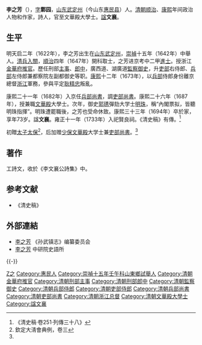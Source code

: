 {{about|清朝的學者|朝鮮的將領|李之芳 (朝鮮)|唐太宗的曾孙|李之芳 (唐朝)}}
{{明清人物信息框
| 姓名 = 李之芳
| 原名 =
| 圖片名稱= 
| 圖片大小 = 220px
| 圖片說明 = 
| 最高職務 = 誥授光祿大夫吏部尚書文華殿大學士拖沙喇哈番
| 國家 = 大清
| 爵位 =
| 籍貫 = [[山東|山東]][[武定州|武定州]]
| 族裔 = 漢族
| 旗籍 = 
| 字號 = 字鄴园
| 室名 = 
| 諡號 = 文襄
| 出生日期 = [[天啟|天啟]]二年八月十八日<br>（1622年9月22日）
| 出生地點 = 
| 逝世日期 = [[康熙|康熙]]三十三年甲戌十一月初二日<br>（1694年12月18日）
| 逝世地點 = 
| 墓葬 =
| 配偶 =
| 親屬 = 
| 出身 = 
*明崇禎十五年壬午科舉人
*清順治四年丁亥科同進士出身
| 經歷 = 
| 著作 =
*《李文襄公詩集》
}}
'''李之芳'''（{{bd|1622年|9月22日|1694年|12月18日|catIdx=L李}}），[[表字|字]]'''鄴园'''，[[山东|山东]][[武定州|武定州]]（今山东[[惠民县|惠民县]]）人。[[清朝|清朝]][[顺治|顺治]]、[[康熙|康熙]]年间政治人物和作家，詩人，官至文華殿大學士。[[諡|諡]]'''文襄'''。

==生平==
明天启二年（1622年），李之芳出生在[[山东|山东]][[武定州|武定州]]，[[崇禎|崇禎]]十五年（1642年）中舉人。[[清兵入關|清兵入關]]，[[順治|順治]]四年（1647年）開科取士，之芳进京考中二甲[[進士|進士]]。授浙江[[金華府|金華府]][[推官|推官]]。歷任刑部[[主事|主事]]、[[郎中|郎中]]，廣西道、湖廣道[[監察御史|監察御史]]，升[[吏部|吏部]]右侍郎、[[兵部|兵部]]左侍郎兼都察院左副都御史等职。[[康熙|康熙]]十二年（1673年），以[[兵部|兵部]]侍郎身份離京總督[[浙江|浙江]]軍務，參與平定[[耿精忠|耿精忠]]叛亂。

康熙二十一年（1682年）入京任[[兵部尚書|兵部尚書]]，調[[吏部尚書|吏部尚書]]。康熙二十六年（1687年），授兼職[[文華殿|文華殿]]大學士。次年，御史[[郭琇|郭琇]]彈劾大学士[[明珠|明珠]]，稱“內閣票拟，皆聽明珠指揮”。明珠遭罷職後，之芳也受命休致。康熙三十三年（1694年）卒於家，享年73岁。諡'''文襄'''。雍正十一年（1733年）入祀賢良祠。《清史稿》有傳。<ref>《清史稿·卷251·列傳三十八》</ref>

初贈[[太子太保|太子太保]]<ref name="欽定大">欽定大淸會典例，卷三</ref>，后加赠[[少保|少保]][[文華殿|文華殿]]大学士兼[[吏部尚書|吏部尚書]]。<ref name="欽定大"/>

==著作==
工詩文，收於《李文襄公詩集》中。

==参考文献==
{{reflist}}
*《清史稿》

==外部連結==
*[http://sunwuzhen.gov.cn/news/view.asp?id=182 李之芳]{{dead link|date=2018年3月 |bot=InternetArchiveBot |fix-attempted=yes }} 《孙武镇志》编纂委员会 
*[http://archive.ihp.sinica.edu.tw/ttscgi/ttsquery?0:0:mctauac:NO%3DNO2280 李之芳] {{Wayback|url=http://archive.ihp.sinica.edu.tw/ttscgi/ttsquery?0:0:mctauac:NO%3DNO2280 |date=20190520083922 }} 中研院史語所
{{-}}
{{start box}}
{{s-off}}
{{succession box|[[宋德宜|宋德宜]]|[[梁清標|梁清標]]|[[清朝兵部尚书列表#兵部漢尚書|兵部漢尚書]]|<small>康熙二十一年十月甲寅－康熙二十三年八月辛亥<br>（1682年12月9日－1684年9月26日）</small>}}
{{succession box|[[宋德宜|宋德宜]]|[[陳廷敬|陳廷敬]]|[[清朝吏部尚书列表#吏部汉尚书|吏部漢尚書]]|<small>康熙二十三年八月辛亥－康熙二十六年九月壬午<br>（1684年9月26日－1687年10月12日）</small>}}
{{end box}}

{{順治四年丁亥科殿試金榜}}
{{清朝入祀賢良祠}}

{{Authority control}}

{{DEFAULTSORT:Li李}}
[[Category:李姓|Z之]]
[[Category:惠民人|Category:惠民人]]
[[Category:崇禎十五年壬午科山東鄉試舉人|Category:崇禎十五年壬午科山東鄉試舉人]]
[[Category:清朝金華府推官|Category:清朝金華府推官]]
[[Category:清朝刑部主事|Category:清朝刑部主事]]
[[Category:清朝刑部郎中|Category:清朝刑部郎中]]
[[Category:清朝監察御史|Category:清朝監察御史]]
[[Category:清朝兵部侍郎|Category:清朝兵部侍郎]]
[[Category:清朝吏部侍郎|Category:清朝吏部侍郎]]
[[Category:清朝兵部尚書|Category:清朝兵部尚書]]
[[Category:清朝吏部尚書|Category:清朝吏部尚書]]
[[Category:清朝浙江总督|Category:清朝浙江总督]]
[[Category:清朝文華殿大學士|Category:清朝文華殿大學士]]
[[Category:諡文襄|Category:諡文襄]]